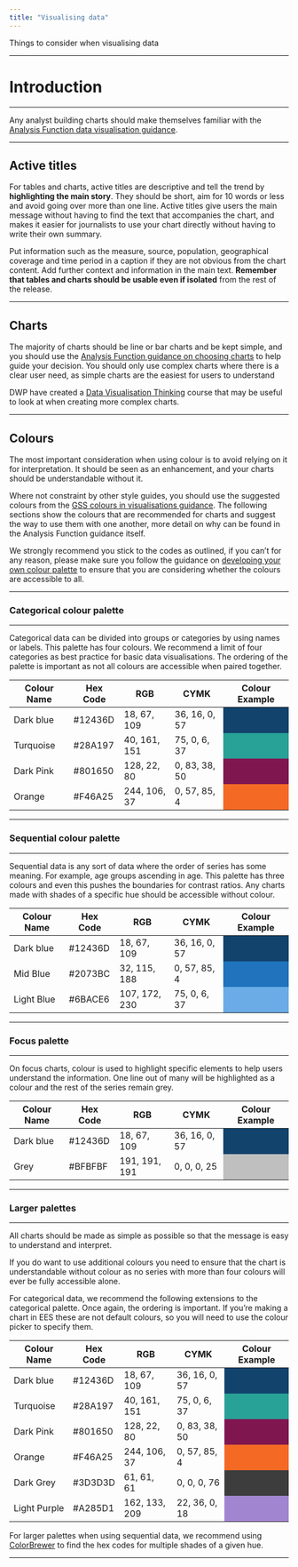 ```yaml
---
title: "Visualising data"
---
```


<p class="text-muted">Things to consider when visualising data</p>


---

# Introduction

---

Any analyst building charts should make themselves familiar with the [Analysis Function data visualisation guidance](https://analysisfunction.civilservice.gov.uk/policy-store/data-visualisation-charts/).

---

## Active titles


For tables and charts, active titles are descriptive and tell the trend by **highlighting the main story**. They should be short, aim for 10 words or less and avoid going over more than one line. Active titles give users the main message without having to find the text that accompanies the chart, and makes it easier for journalists to use your chart directly without having to write their own summary.

Put information such as the measure, source, population, geographical coverage and time period in a caption if they are not obvious from the chart content. Add further context and information in the main text. **Remember that tables and charts should be usable even if isolated** from the rest of the release.

---

## Charts 

The majority of charts should be line or bar charts and be kept simple, and you should use the [Analysis Function guidance on choosing charts](https://analysisfunction.civilservice.gov.uk/policy-store/data-visualisation-charts/#section-3) to help guide your decision. You should only use complex charts where there is a clear user need, as simple charts are the easiest for users to understand

DWP have created a [Data Visualisation Thinking](https://dataviztraining.dwpdata.info/index.html) course that may be useful to look at when creating more complex charts.

---

## Colours


The most important consideration when using colour is to avoid relying on it for interpretation. It should be seen as an enhancement, and your charts should be understandable without it.

Where not constraint by other style guides, you should use the suggested colours from the [GSS colours in visualisations guidance](https://analysisfunction.civilservice.gov.uk/policy-store/data-visualisation-colours-in-charts). The following sections show the colours that are recommended for charts and suggest the way to use them with one another, more detail on why can be found in the Analysis Function guidance itself.

We strongly recommend you stick to the codes as outlined, if you can't for any reason, please make sure you follow the guidance on [developing your own colour palette](https://analysisfunction.civilservice.gov.uk/policy-store/data-visualisation-colours-in-charts/#section-9) to ensure that you are considering whether the colours are accessible to all.

---

### Categorical colour palette

---

Categorical data can be divided into groups or categories by using names or labels. This palette has four colours. We recommend a limit of four categories as best practice for basic data visualisations. The ordering of the palette is important as not all colours are accessible when paired together.

```{=html}
<table> 
  <thead>
    <tr>
      <th>Colour Name</th>
      <th>Hex Code</th>
      <th>RGB</th>
      <th>CYMK</th>
      <th>Colour Example</th>
    </tr>
  <tbody>
    <tr>
      <td>Dark blue</td>
      <td>#12436D</td>
      <td>18, 67, 109</td>
      <td>36, 16, 0, 57</td>
      <td style="background-color:#12436D;"> </td>
    </tr>
    <tr>
      <td>Turquoise</td>
      <td>#28A197</td>
      <td>40, 161, 151</td>
      <td>75, 0, 6, 37</td>
      <td style="background-color:#28A197;"> </td>
    </tr>
    <tr>
      <td>Dark Pink</td>
      <td>#801650</td>
      <td>128, 22, 80</td>
      <td>0, 83, 38, 50</td>
      <td style="background-color:#801650;"> </td>
    </tr>
    <tr> 
    <td>Orange</td>
      <td>#F46A25</td>
      <td>244, 106, 37</td>
      <td>0, 57, 85, 4</td>
      <td style="background-color:#F46A25;"> </td>
    </tr>
  </tbody>
  </table>

```


---

### Sequential colour palette

---

Sequential data is any sort of data where the order of series has some meaning. For example, age groups ascending in age. This palette has three colours and even this pushes the boundaries for contrast ratios. Any charts made with shades of a specific hue should be accessible without colour.

```{=html}
<table> 
  <thead>
    <tr>
      <th>Colour Name</th>
      <th>Hex Code</th>
      <th>RGB</th>
      <th>CYMK</th>
      <th>Colour Example</th>
    </tr>
  <tbody>
    <tr>
      <td>Dark blue</td>
      <td>#12436D</td>
      <td>18, 67, 109</td>
      <td>36, 16, 0, 57</td>
      <td style="background-color:#12436D;"> </td>
    </tr>
    <tr>
      <td>Mid Blue</td>
      <td>#2073BC</td>
      <td>32, 115, 188</td>
      <td>0, 57, 85, 4</td>
      <td style="background-color:#2073BC;"> </td>
    </tr>
    <tr>
      <td>Light Blue</td>
      <td>#6BACE6</td>
      <td>107, 172, 230</td>
      <td>75, 0, 6, 37</td>
      <td style="background-color:#6BACE6;"> </td>
    </tr>
  </tbody>
  </table>

```


---

### Focus palette

---

On focus charts, colour is used to highlight specific elements to help users understand the information. One line out of many will be highlighted as a colour and the rest of the series remain grey.

```{=html}
<table> 
  <thead>
    <tr>
      <th>Colour Name</th>
      <th>Hex Code</th>
      <th>RGB</th>
      <th>CYMK</th>
      <th>Colour Example</th>
    </tr>
  <tbody>
    <tr>
      <td>Dark blue</td>
      <td>#12436D</td>
      <td>18, 67, 109</td>
      <td>36, 16, 0, 57</td>
      <td style="background-color:#12436D;"> </td>
    </tr>
    <tr>
      <td>Grey</td>
      <td>#BFBFBF</td>
      <td>191, 191, 191</td>
      <td>0, 0, 0, 25</td>
      <td style="background-color:#BFBFBF;"> </td>
    </tr>
  </tbody>
  </table>

```

---

### Larger palettes

---

All charts should be made as simple as possible so that the message is easy to understand and interpret.

If you do want to use additional colours you need to ensure that the chart is understandable without colour as no series with more than four colours will ever be fully accessible alone.

For categorical data, we recommend the following extensions to the categorical palette. Once again, the ordering is important. If you're making a chart in EES these are not default colours, so you will need to use the colour picker to specify them.

```{=html}
<table> 
  <thead>
    <tr>
      <th>Colour Name</th>
      <th>Hex Code</th>
      <th>RGB</th>
      <th>CYMK</th>
      <th>Colour Example</th>
    </tr>
  <tbody>
    <tr>
      <td>Dark blue</td>
      <td>#12436D</td>
      <td>18, 67, 109</td>
      <td>36, 16, 0, 57</td>
      <td style="background-color:#12436D;"> </td>
    </tr>
       <tr>
      <td>Turquoise</td>
      <td>#28A197</td>
      <td>40, 161, 151</td>
      <td>75, 0, 6, 37</td>
      <td style="background-color:#28A197;"> </td>
    </tr>
    <tr>
      <td>Dark Pink</td>
      <td>#801650</td>
      <td>128, 22, 80</td>
      <td>0, 83, 38, 50</td>
      <td style="background-color:#801650;"> </td>
    </tr>
    <tr> 
    <td>Orange</td>
      <td>#F46A25</td>
      <td>244, 106, 37</td>
      <td>0, 57, 85, 4</td>
      <td style="background-color:#F46A25;"> </td>
    </tr>
    <tr>
      <td>Dark Grey</td>
      <td>#3D3D3D</td>
      <td>61, 61, 61</td>
      <td>0, 0, 0, 76</td>
      <td style="background-color:#3D3D3D;"> </td>
    </tr>
    <tr>
      <td>Light Purple</td>
      <td>#A285D1</td>
      <td>162, 133, 209</td>
      <td>22, 36, 0, 18</td>
      <td style="background-color:#A285D1;"> </td>
    </tr>
  </tbody>
  </table>

```


For larger palettes when using sequential data, we recommend using [ColorBrewer](https://colorbrewer2.org/#type=sequential) to find the hex codes for multiple shades of a given hue.

---
